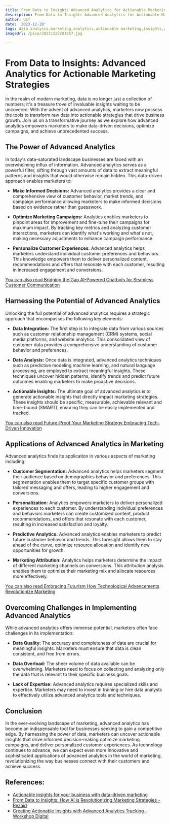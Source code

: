 ```yaml
---
title: From Data to Insights Advanced Analytics for Actionable Marketing Strategies
description: From Data to Insights Advanced Analytics for Actionable Marketing Strategies
author: Usf
date: '2023-12-20'
tags: data analysis,marketing,analytics,actionable marketing,insights,advanced analytics
imageUrl: /pixa/20231222201857.jpg

---
```

# From Data  to Insights: Advanced Analytics for Actionable Marketing Strategies

In the  realm  of modern marketing, data is no  longer just a collection of numbers; it's a treasure trove of  invaluable insights waiting to be  uncovered. With the advent of advanced  analytics, marketers now possess the  tools to transform raw data into actionable strategies that drive business  growth. Join us on a transformative  journey as we explore how  advanced analytics empowers marketers to make data-driven decisions, optimize campaigns, and achieve unprecedented  success.

## The Power of Advanced Analytics

In today's data-saturated landscape businesses are faced with an overwhelming influx of information. Advanced analytics serves as a powerful filter, sifting through  vast amounts of data to extract meaningful patterns  and  insights that would otherwise remain hidden. This data-driven approach  enables marketers to:

* **Make Informed Decisions:** Advanced analytics provides a clear and comprehensive view of customer behavior, market trends, and campaign performance allowing  marketers  to make informed decisions based  on evidence rather than guesswork.

*  **Optimize Marketing Campaigns:** Analytics enables  marketers to pinpoint areas for improvement and fine-tune their campaigns for  maximum impact. By tracking key metrics and analyzing customer interactions, marketers can identify what's working and what's  not, making necessary adjustments to enhance campaign  performance.

* **Personalize Customer Experiences:** Advanced analytics helps marketers understand individual  customer preferences and behaviors. This knowledge empowers them to deliver personalized content, recommendations  and offers that resonate with  each customer,  resulting in increased engagement and  conversions.

[You can also read Bridging the Gap  AI-Powered  Chatbots for Seamless Customer Communication](Bridging%20the%20Gap%20AI-Powered%20Chatbots%20for%20Seamless%20Customer%20Communication)


## Harnessing the Potential of Advanced Analytics

Unlocking the full potential of  advanced analytics requires a strategic approach that encompasses the following key elements:

* **Data Integration:**  The first step is to  integrate data from various sources such as  customer relationship management (CRM) systems,  social media platforms, and website analytics. This  consolidated view of customer data provides a comprehensive understanding of customer behavior  and preferences.

* **Data Analysis:** Once data is integrated,  advanced analytics techniques  such as predictive modeling machine  learning, and natural language processing, are employed to extract  meaningful insights. These techniques uncover hidden patterns, identify trends and predict future outcomes enabling marketers to make proactive decisions.

* **Actionable Insights:** The ultimate goal of advanced analytics is  to  generate actionable insights that directly impact marketing strategies. These  insights should  be specific, measurable, achievable relevant and time-bound (SMART), ensuring they can be easily implemented and tracked.

[You can also read Future-Proof Your Marketing Strategy Embracing Tech-Driven Innovation](Future-Proof%20Your%20Marketing%20Strategy%20Embracing%20Tech-Driven%20Innovation)


## Applications of Advanced Analytics in  Marketing

Advanced analytics finds its application in various aspects of  marketing including:

* **Customer Segmentation:** Advanced analytics  helps marketers  segment  their audience based  on demographics behavior and preferences. This segmentation enables them to target specific customer groups  with tailored messaging and offers, leading to higher engagement and  conversions.

* **Personalization:** Analytics empowers marketers to deliver personalized experiences to each customer. By understanding individual preferences and behaviors marketers can create customized content, product recommendations, and offers that resonate with each customer, resulting  in increased satisfaction and loyalty.

* **Predictive Analytics:** Advanced analytics enables marketers to predict future customer behavior and trends. This foresight allows them to stay ahead of the curve,  optimize resource allocation and identify  new opportunities for growth.

* **Marketing Attribution:** Analytics  helps marketers determine the impact of different marketing channels on conversions. This attribution analysis enables them to optimize their marketing mix and allocate resources  more effectively.

[You can also read Embracing Futurism How Technological Advancements Revolutionize Marketing](Embracing%20Futurism%20How%20Technological%20Advancements%20Revolutionize%20Marketing)


## Overcoming Challenges in Implementing Advanced Analytics

While advanced analytics offers immense potential, marketers often face challenges  in its implementation:

* **Data Quality:** The  accuracy and completeness of data are crucial for meaningful insights. Marketers must ensure that data is clean  consistent, and free from errors.

* **Data Overload:** The sheer volume  of data  available can be overwhelming. Marketers need to focus on collecting and analyzing only the data  that is  relevant to their specific business  goals.

* **Lack of Expertise:** Advanced analytics requires specialized skills and expertise. Marketers may need to invest in training or hire data analysts to effectively utilize advanced  analytics tools and techniques.

## Conclusion

In the ever-evolving landscape of marketing, advanced  analytics has become an indispensable tool for businesses  seeking to gain a competitive edge. By harnessing the power  of data, marketers can uncover actionable insights that drive informed decision-making optimize marketing campaigns, and deliver personalized customer experiences. As technology continues to advance, we  can expect even more innovative and sophisticated applications of  advanced analytics in the world of marketing, revolutionizing the way businesses connect with their customers and achieve success.

## References:
- [Actionable insights for your business with data-driven marketing](https://www.smartinsights.com/goal-setting-evaluation/web-analytics-strategy/top-10-strategies-turn-data-actionable-analytics/)
- [From Data to Insights: How AI is Revolutionizing Marketing Strategies - Rezaid](https://www.rezaid.co.uk/post/from-data-to-insights-how-ai-is-revolutionizing-marketing-strategies)
- [Creating Actionable Insights with Advanced Analytics Tracking - Workshop Digital](https://www.workshopdigital.com/blog/creating-actionable-insights-with-advanced-analytics-tracking/)
